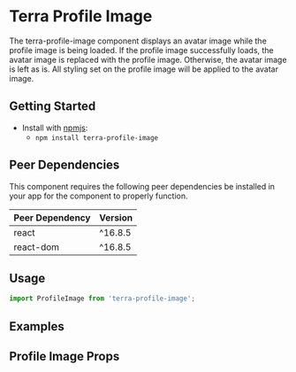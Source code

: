 


<Badge />

# Terra Profile Image

The terra-profile-image component displays an avatar image while the profile image is being loaded. If the profile image successfully loads, the avatar image is replaced with the profile image. Otherwise, the avatar image is left as is. All styling set on the profile image will be applied to the avatar image.

## Getting Started

- Install with [npmjs](https://www.npmjs.com):
  - `npm install terra-profile-image`

<!-- AUTO-GENERATED-CONTENT:START Peer Dependencies -->
## Peer Dependencies

This component requires the following peer dependencies be installed in your app for the component to properly function.

| Peer Dependency | Version |
|-|-|
| react | ^16.8.5 |
| react-dom | ^16.8.5 |

<!-- AUTO-GENERATED-CONTENT:END -->

## Usage

```jsx
import ProfileImage from 'terra-profile-image';
```

## Examples
<ProfileImageDefault />
<ProfileImageFit />
<ProfileImageVariant />

## Profile Image Props
<ProfileImagePropsTable />
